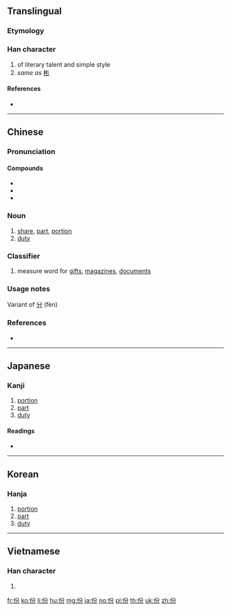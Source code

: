 {{also|彬}}
==Translingual==
{{stroke order}}

===Etymology===
{{Han compound|亻|分|c1=s|c2=p|ls=psc}}

===Han character===
{{Han char|rn=9|rad=人|as=04|sn=6|four=28227|canj=OCSH|ids=⿰亻分}}

# of literary talent and simple style
# ''same as'' [[彬]]

====References====
* {{Han ref|kx=0094.260|dkj=00418|dj=0201.020|hdz=10124.120|uh=4EFD|ud=20221|bh=A5F7|bd=42487}}

----

==Chinese==
{{zh-forms}}

===Pronunciation===
{{zh-pron
|m=fèn
|c=fan6
|mc=y
|oc=y
|ma=Zh-fèn.ogg
|cat=n,cls
}}

====Compounds====
* {{l|cmn|成份}}
* {{l|cmn|缘份}}
* {{l|cmn|省份|tr=shěngfèn}}

===Noun===
{{zh-noun|ts}}

# [[share]], [[part]], [[portion]]
# [[duty]]

===Classifier===
{{zh-cls|ts}}

# measure word for [[gift]]s, [[magazine]]s, [[document]]s

===Usage notes===
Variant of [[分]] (fèn)

===References===
* {{cite web
|url=http://www.mdbg.net/chindict/chindict.php?page=worddict&wdrst=0&wdqb=份
|title=份
|work=MDBG English to Chinese dictionary ( Based on CC-CEDICT )
|language=Mandarin/English
|accessdate=2014-03-01}}

----

==Japanese==

===Kanji===
{{ja-kanji|grade=|rs=人04}}

# [[portion]]
# [[part]]
# [[duty]]

====Readings====
* {{ja-readings|on=[[ひん]] (hin), [[ふん]] (fun)|kun=[[あきらか]] (akiraka), [[うるわしい]] (uruwashii)}}

----

==Korean==

===Hanja===
{{ko-hanja|hangeul=빈|rv=bin|mr=pin}}

# [[portion]]
# [[part]]
# [[duty]]

----

==Vietnamese==

===Han character===
{{vi-hantu|[[phần]], [[phân]]|rs=人04}}

# {{defn|lang=vi|sort=人04}}

[[fr:份]]
[[ko:份]]
[[li:份]]
[[hu:份]]
[[mg:份]]
[[ja:份]]
[[no:份]]
[[pl:份]]
[[th:份]]
[[uk:份]]
[[zh:份]]